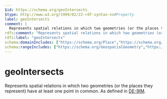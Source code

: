 ```yaml
---
$id: https://schema.org/geoIntersects
$type: http://www.w3.org/1999/02/22-rdf-syntax-ns#Property
label: geoIntersects
comment: |
  Represents spatial relations in which two geometries (or the places they represent) have at least one point in common. As defined in [DE-9IM](https://en.wikipedia.org/wiki/DE-9IM).
rdfs:comment: "Represents spatial relations in which two geometries (or the places they represent) have at least one point in common. As defined in [DE-9IM](https://en.wikipedia.org/wiki/DE-9IM)."
rdfs:label: "geoIntersects"
schema:domainIncludes: ["https://schema.org/Place","https://schema.org/GeospatialGeometry"]
schema:rangeIncludes: ["https://schema.org/GeospatialGeometry","https://schema.org/Place"]
---
```


# geoIntersects

Represents spatial relations in which two geometries (or the places they represent) have at least one point in common. As defined in [DE-9IM](https://en.wikipedia.org/wiki/DE-9IM).

